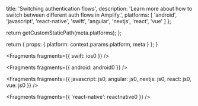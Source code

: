 
  title: 'Switching authentication flows',
  description:
    'Learn more about how to switch between different auth flows in Amplify.',
  platforms: [
    'android',
    'javascript',
    'react-native',
    'swift',
    'angular',
    'nextjs',
    'react',
    'vue'
  ]
};

  return getCustomStaticPath(meta.platforms);
};

  return {
    props: {
      platform: context.params.platform,
      meta
    }
  };
}


<Fragments fragments={{ swift: ios0 }} />


<Fragments fragments={{ android: android0 }} />


<Fragments
  fragments={{
    javascript: js0,
    angular: js0,
    nextjs: js0,
    react: js0,
    vue: js0
  }}
/>


<Fragments fragments={{ 'react-native': reactnative0 }} />
